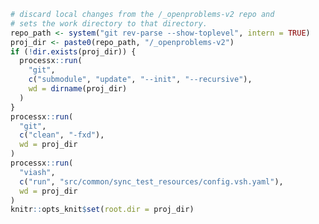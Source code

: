 
```r
# discard local changes from the /_openproblems-v2 repo and
# sets the work directory to that directory.
repo_path <- system("git rev-parse --show-toplevel", intern = TRUE)
proj_dir <- paste0(repo_path, "/_openproblems-v2")
if (!dir.exists(proj_dir)) {
  processx::run(
    "git",
    c("submodule", "update", "--init", "--recursive"),
    wd = dirname(proj_dir)
  )
}
processx::run(
  "git", 
  c("clean", "-fxd"),
  wd = proj_dir
)
processx::run(
  "viash",
  c("run", "src/common/sync_test_resources/config.vsh.yaml"),
  wd = proj_dir
)
knitr::opts_knit$set(root.dir = proj_dir)
```